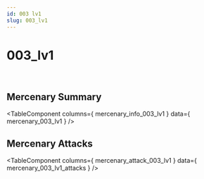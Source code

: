 ```yaml
---
id: 003 lv1
slug: 003_lv1
---
```



# 003_lv1

<div style = {{ display: "flex" }}>
    <Image img={require('@site/static/img/mercenaries/illust/thum_char_view_n_003.jpg')}/>
    <Image img={require('@site/static/img/mercenaries/illust/thum_char_view_o_003.jpg')}/>
</div>

## Mercenary Summary

<TableComponent
  columns={ mercenary_info_003_lv1 }
  data={ mercenary_003_lv1 }
/>

## Mercenary Attacks

<TableComponent
  columns={ mercenary_attack_003_lv1 }
  data={ mercenary_003_lv1_attacks }
/>
